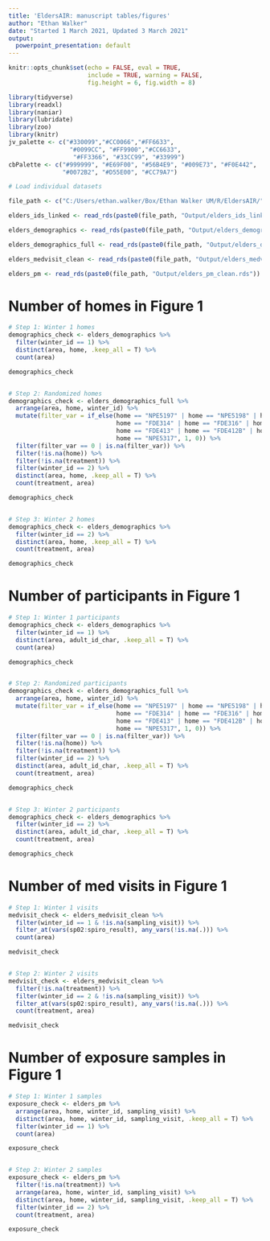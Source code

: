 ```yaml
---
title: 'EldersAIR: manuscript tables/figures'
author: "Ethan Walker"
date: "Started 1 March 2021, Updated 3 March 2021"
output:
  powerpoint_presentation: default
---
```


```r
knitr::opts_chunk$set(echo = FALSE, eval = TRUE, 
                      include = TRUE, warning = FALSE,
                      fig.height = 6, fig.width = 8)
```

```r
library(tidyverse)
library(readxl)
library(naniar)
library(lubridate)
library(zoo)
library(knitr)
jv_palette <- c("#330099","#CC0066","#FF6633", 
                 "#0099CC", "#FF9900","#CC6633",
                  "#FF3366", "#33CC99", "#33999")
cbPalette <- c("#999999", "#E69F00", "#56B4E9", "#009E73", "#F0E442", 
               "#0072B2", "#D55E00", "#CC79A7")
```


```r
# Load individual datasets

file_path <- c("C:/Users/ethan.walker/Box/Ethan Walker UM/R/EldersAIR/")

elders_ids_linked <- read_rds(paste0(file_path, "Output/elders_ids_linked.rds"))

elders_demographics <- read_rds(paste0(file_path, "Output/elders_demographics.rds"))

elders_demographics_full <- read_rds(paste0(file_path, "Output/elders_demographics_full.rds"))

elders_medvisit_clean <- read_rds(paste0(file_path, "Output/elders_medvisit_clean.rds"))

elders_pm <- read_rds(paste0(file_path, "Output/elders_pm_clean.rds")) 
```


# Number of homes in Figure 1
```r
# Step 1: Winter 1 homes
demographics_check <- elders_demographics %>% 
  filter(winter_id == 1) %>% 
  distinct(area, home, .keep_all = T) %>% 
  count(area)

demographics_check


# Step 2: Randomized homes
demographics_check <- elders_demographics_full %>% 
  arrange(area, home, winter_id) %>% 
  mutate(filter_var = if_else(home == "NPE5197" | home == "NPE5198" | home == "NPE5199" |
                              home == "FDE314" | home == "FDE316" | home == "FDE318" |
                              home == "FDE413" | home == "FDE412B" | home == "NPE5314" |
                              home == "NPE5317", 1, 0)) %>% 
  filter(filter_var == 0 | is.na(filter_var)) %>% 
  filter(!is.na(home)) %>% 
  filter(!is.na(treatment)) %>% 
  filter(winter_id == 2) %>% 
  distinct(area, home, .keep_all = T) %>% 
  count(treatment, area)

demographics_check


# Step 3: Winter 2 homes
demographics_check <- elders_demographics %>% 
  filter(winter_id == 2) %>% 
  distinct(area, home, .keep_all = T) %>% 
  count(treatment, area)

demographics_check
```


# Number of participants in Figure 1
```r
# Step 1: Winter 1 participants
demographics_check <- elders_demographics %>% 
  filter(winter_id == 1) %>% 
  distinct(area, adult_id_char, .keep_all = T) %>% 
  count(area)

demographics_check


# Step 2: Randomized participants
demographics_check <- elders_demographics_full %>% 
  arrange(area, home, winter_id) %>% 
  mutate(filter_var = if_else(home == "NPE5197" | home == "NPE5198" | home == "NPE5199" |
                              home == "FDE314" | home == "FDE316" | home == "FDE318" |
                              home == "FDE413" | home == "FDE412B" | home == "NPE5314" |
                              home == "NPE5317", 1, 0)) %>% 
  filter(filter_var == 0 | is.na(filter_var)) %>% 
  filter(!is.na(home)) %>% 
  filter(!is.na(treatment)) %>% 
  filter(winter_id == 2) %>% 
  distinct(area, adult_id_char, .keep_all = T) %>% 
  count(treatment, area)

demographics_check


# Step 3: Winter 2 participants
demographics_check <- elders_demographics %>% 
  filter(winter_id == 2) %>% 
  distinct(area, adult_id_char, .keep_all = T) %>% 
  count(treatment, area)

demographics_check
```


# Number of med visits in Figure 1
```r
# Step 1: Winter 1 visits
medvisit_check <- elders_medvisit_clean %>% 
  filter(winter_id == 1 & !is.na(sampling_visit)) %>% 
  filter_at(vars(sp02:spiro_result), any_vars(!is.na(.))) %>% 
  count(area)

medvisit_check


# Step 2: Winter 2 visits
medvisit_check <- elders_medvisit_clean %>% 
  filter(!is.na(treatment)) %>% 
  filter(winter_id == 2 & !is.na(sampling_visit)) %>% 
  filter_at(vars(sp02:spiro_result), any_vars(!is.na(.))) %>% 
  count(treatment, area)

medvisit_check
```


# Number of exposure samples in Figure 1
```r
# Step 1: Winter 1 samples
exposure_check <- elders_pm %>% 
  arrange(area, home, winter_id, sampling_visit) %>% 
  distinct(area, home, winter_id, sampling_visit, .keep_all = T) %>% 
  filter(winter_id == 1) %>% 
  count(area)

exposure_check


# Step 2: Winter 2 samples
exposure_check <- elders_pm %>% 
  filter(!is.na(treatment)) %>% 
  arrange(area, home, winter_id, sampling_visit) %>% 
  distinct(area, home, winter_id, sampling_visit, .keep_all = T) %>% 
  filter(winter_id == 2) %>% 
  count(treatment, area)

exposure_check
```

